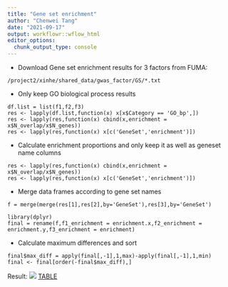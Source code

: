 ```yaml
---
title: "Gene set enrichment"
author: "Chenwei Tang"
date: "2021-09-17"
output: workflowr::wflow_html
editor_options:
  chunk_output_type: console
---
```


* Download Gene set enrichment results for 3 factors from FUMA:

```
/project2/xinhe/shared_data/gwas_factor/GS/*.txt

```

* Only keep GO biological process results

```
df.list = list(f1,f2,f3)
res <- lapply(df.list,function(x) x[x$Category == 'GO_bp',])
res <- lapply(res,function(x) cbind(x,enrichment = x$N_overlap/x$N_genes))
res <- lapply(res,function(x) x[c('GeneSet','enrichment')])
```

* Calculate enrichment proportions and only keep it as well as geneset name columns

```
res <- lapply(res,function(x) cbind(x,enrichment = x$N_overlap/x$N_genes))
res <- lapply(res,function(x) x[c('GeneSet','enrichment')])
```

* Merge data frames according to gene set names

```
f = merge(merge(res[1],res[2],by='GeneSet'),res[3],by='GeneSet')

library(dplyr)
final = rename(f,f1_enrichment = enrichment.x,f2_enrichment = enrichment.y,f3_enrichment = enrichment)
```

* Calculate maximum differences and sort
```
final$max_diff = apply(final[,-1],1,max)-apply(final[,-1],1,min)
final <- final[order(-final$max_diff),]
```

Result:
![](pics/GS.png)
[TABLE](GS_max_diff.csv)
